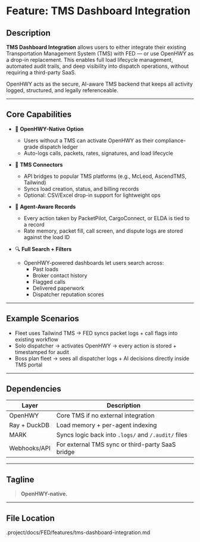 # Feature: TMS Dashboard Integration

## Description

**TMS Dashboard Integration** allows users to either integrate their existing Transportation Management System (TMS) with FED — or use OpenHWY as a drop-in replacement. This enables full load lifecycle management, automated audit trails, and deep visibility into dispatch operations, without requiring a third-party SaaS.

OpenHWY acts as the secure, AI-aware TMS backend that keeps all activity logged, structured, and legally referenceable.

---

## Core Capabilities

- 🔄 **OpenHWY-Native Option**
  - Users without a TMS can activate OpenHWY as their compliance-grade dispatch ledger
  - Auto-logs calls, packets, rates, signatures, and load lifecycle

- 🔗 **TMS Connectors**
  - API bridges to popular TMS platforms (e.g., McLeod, AscendTMS, Tailwind)
  - Syncs load creation, status, and billing records
  - Optional: CSV/Excel drop-in support for lightweight ops

- 🧠 **Agent-Aware Records**
  - Every action taken by PacketPilot, CargoConnect, or ELDA is tied to a record
  - Rate memory, packet fill, call screen, and dispute logs are stored against the load ID

- 🔍 **Full Search + Filters**
  - OpenHWY-powered dashboards let users search across:
    - Past loads
    - Broker contact history
    - Flagged calls
    - Delivered paperwork
    - Dispatcher reputation scores

---

## Example Scenarios

- Fleet uses Tailwind TMS → FED syncs packet logs + call flags into existing workflow
- Solo dispatcher → activates OpenHWY → every action is stored + timestamped for audit
- Boss plan fleet → sees all dispatcher logs + AI decisions directly inside TMS portal

---

## Dependencies

| Layer | Description |
|-------|-------------|
| OpenHWY | Core TMS if no external integration |
| Ray + DuckDB | Load memory + per-agent indexing |
| MARK | Syncs logic back into `.logs/` and `/.audit/` files |
| Webhooks/API | For external TMS sync or third-party SaaS bridge |

---

## Tagline

> **OpenHWY-native.**

---

## File Location
.project/docs/FED/features/tms-dashboard-integration.md